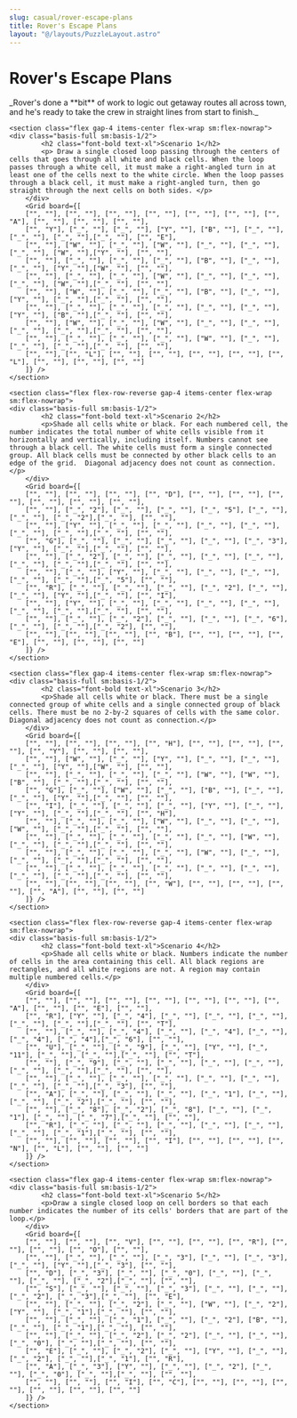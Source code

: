 ```yaml
---
slug: casual/rover-escape-plans
title: Rover's Escape Plans
layout: "@/layouts/PuzzleLayout.astro"
---
```


# Rover's Escape Plans

<div class="grid gap-10" style={{fontFamily: "DM Mono, sans-serif"}}>
_Rover's done a **bit** of work to logic out getaway routes all across town, and he's ready to take the crew in straight lines from start to finish._

    <section class="flex gap-4 items-center flex-wrap sm:flex-nowrap">
    <div class="basis-full sm:basis-1/2">
            <h2 class="font-bold text-xl">Scenario 1</h2>
            <p> Draw a single closed loop passing through the centers of cells that goes through all white and black cells. When the loop passes through a white cell, it must make a right-angled turn in at least one of the cells next to the white circle. When the loop passes through a black cell, it must make a right-angled turn, then go straight through the next cells on both sides. </p>
        </div>
        <Grid board={[
        ["", ""], ["", ""], ["", ""], ["", ""], ["", ""], ["", ""], ["", "A"], ["", ""], ["", ""], ["", ""],
        ["", "Y"], ["_", ""], ["_", ""], ["Y", ""], ["B", ""], ["_", ""], ["_", ""], ["_", ""],["_", ""], ["", "E"],
        ["", ""], ["W", ""], ["_", ""], ["W", ""], ["_", ""], ["_", ""], ["_", ""], ["W", ""],["Y", ""], ["", ""],
        ["", ""], ["_", ""], ["_", ""], ["_", ""], ["B", ""], ["_", ""], ["_", ""], ["Y", ""],["W", ""], ["", ""],
        ["", ""], ["_", ""], ["_", ""], ["W", ""], ["_", ""], ["_", ""], ["_", ""], ["W", ""],["_", ""], ["", ""],
        ["", ""], ["W", ""], ["_", ""], ["_", ""], ["B", ""], ["_", ""], ["Y", ""], ["_", ""],["_", ""], ["", ""],
        ["", ""], ["_", ""], ["_", ""], ["_", ""], ["_", ""], ["_", ""], ["Y", ""], ["B", ""],["_", ""], ["", ""],
        ["", ""], ["W", ""], ["_", ""], ["W", ""], ["_", ""], ["_", ""], ["_", ""], ["_", ""],["_", ""], ["", ""],
        ["", ""], ["_", ""], ["_", ""], ["_", ""], ["W", ""], ["_", ""], ["_", ""], ["_", ""],["_", ""], ["", ""],
        ["", ""], ["", "L"], ["", ""], ["", ""], ["", ""], ["", ""], ["", "L"], ["", ""], ["", ""], ["", ""]
        ]} />
    </section>

    <section class="flex flex-row-reverse gap-4 items-center flex-wrap sm:flex-nowrap">
    <div class="basis-full sm:basis-1/2">
            <h2 class="font-bold text-xl">Scenario 2</h2>
            <p>Shade all cells white or black. For each numbered cell, the number indicates the total number of white cells visible from it horizontally and vertically, including itself. Numbers cannot see through a black cell. The white cells must form a single connected group. All black cells must be connected by other black cells to an edge of the grid.  Diagonal adjacency does not count as connection.</p>
        </div>
        <Grid board={[
        ["", ""], ["", ""], ["", ""], ["", "D"], ["", ""], ["", ""], ["", ""], ["", ""], ["", ""], ["", ""],
        ["", ""], ["_", "2"], ["_", ""], ["_", ""], ["_", "5"], ["_", ""], ["_", ""], ["_", "2"],["_", ""], ["", ""],
        ["", ""], ["Y", ""], ["_", ""], ["_", ""], ["_", ""], ["_", ""], ["_", ""], ["_", ""],["_", ""], ["", ""],
        ["", "G"], ["_", ""], ["_", ""], ["_", ""], ["_", ""], ["_", "3"], ["Y", ""], ["_", ""],["_", ""], ["", ""],
        ["", ""], ["_", "2"], ["_", ""], ["_", ""], ["_", ""], ["_", ""], ["_", ""], ["_", ""],["_", ""], ["", ""],
        ["", ""], ["_", ""], ["Y", ""], ["_", ""], ["_", ""], ["_", ""], ["_", ""], ["_", ""],["_", "5"], ["", ""],
        ["", "R"], ["_", ""], ["_", ""], ["_", ""], ["_", "2"], ["_", ""], ["_", ""], ["Y", ""],["_", ""], ["", "I"],
        ["", ""], ["Y", ""], ["_", ""], ["_", ""], ["_", ""], ["_", ""], ["_", ""], ["_", ""],["_", ""], ["", ""],
        ["", ""], ["_", ""], ["_", "2"], ["_", ""], ["_", ""], ["_", "6"], ["_", ""], ["_", ""],["_", "2"], ["", ""],
        ["", ""], ["", ""], ["", ""], ["", "B"], ["", ""], ["", ""], ["", "E"], ["", ""], ["", ""], ["", ""]
        ]} />
    </section>

    <section class="flex gap-4 items-center flex-wrap sm:flex-nowrap">
    <div class="basis-full sm:basis-1/2">
            <h2 class="font-bold text-xl">Scenario 3</h2>
            <p>Shade all cells white or black. There must be a single connected group of white cells and a single connected group of black cells. There must be no 2-by-2 squares of cells with the same color.  Diagonal adjacency does not count as connection.</p>
        </div>
        <Grid board={[
        ["", ""], ["", ""], ["", ""], ["", "H"], ["", ""], ["", ""], ["", ""], ["", "Y"], ["", ""], ["", ""],
        ["", ""], ["W", ""], ["_", ""], ["Y", ""], ["_", ""], ["_", ""], ["_", ""], ["Y", ""],["W", ""], ["", ""],
        ["", ""], ["_", ""], ["_", ""], ["_", ""], ["W", ""], ["W", ""], ["B", ""], ["_", ""],["_", ""], ["", ""],
        ["", "G"], ["_", ""], ["W", ""], ["_", ""], ["B", ""], ["_", ""], ["_", ""], ["Y", ""],["_", ""], ["", ""],
        ["", "I"], ["_", ""], ["_", ""], ["_", ""], ["Y", ""], ["_", ""], ["Y", ""], ["_", ""],["_", ""], ["", "H"],
        ["", ""], ["_", ""], ["_", ""], ["W", ""], ["_", ""], ["_", ""], ["W", ""], ["_", ""],["_", ""], ["", ""],
        ["", ""], ["_", ""], ["_", ""], ["_", ""], ["_", ""], ["W", ""], ["_", ""], ["_", ""],["_", ""], ["", ""],
        ["", ""], ["_", ""], ["_", ""], ["_", ""], ["W", ""], ["_", ""], ["_", ""], ["_", ""],["_", ""], ["", ""],
        ["", ""], ["_", ""], ["_", ""], ["_", ""], ["_", ""], ["_", ""], ["_", ""], ["_", ""],["_", ""], ["", ""],
        ["", ""], ["", ""], ["", ""], ["", "W"], ["", ""], ["", ""], ["", ""], ["", "A"], ["", ""], ["", ""]
        ]} />
    </section>

    <section class="flex flex-row-reverse gap-4 items-center flex-wrap sm:flex-nowrap">
    <div class="basis-full sm:basis-1/2">
            <h2 class="font-bold text-xl">Scenario 4</h2>
            <p>Shade all cells white or black. Numbers indicate the number of cells in the area containing this cell. All black regions are rectangles, and all white regions are not. A region may contain multiple numbered cells.</p>
        </div>
        <Grid board={[
        ["", ""], ["", ""], ["", ""], ["", ""], ["", ""], ["", ""], ["", "A"], ["", ""], ["", "E"], ["", ""],
        ["", "R"], ["Y", ""], ["_", "4"], ["_", ""], ["_", ""], ["_", ""], ["_", ""], ["_", ""],["_", ""], ["", "T"],
        ["", ""], ["_", ""], ["_", "4"], ["_", ""], ["_", "4"], ["_", ""], ["_", "4"], ["_", "4"],["_", "6"], ["", ""],
        ["", "U"], ["_", ""], ["_", "9"], ["_", ""], ["Y", ""], ["_", "11"], ["_", ""], ["_", ""],["_", ""], ["", "T"],
        ["", ""], ["_", "9"], ["_", ""], ["_", ""], ["_", ""], ["_", ""], ["_", ""], ["_", ""],["_", ""], ["", ""],
        ["", ""], ["_", ""], ["_", ""], ["_", ""], ["_", ""], ["_", ""], ["_", ""], ["_", ""],["_", "3"], ["", ""],
        ["", "A"], ["_", ""], ["_", ""], ["_", ""], ["_", "1"], ["_", ""], ["_", ""], ["_", "2"],["_", ""], ["", ""],
        ["", ""], ["_", "8"], ["_", "2"], ["_", "8"], ["_", ""], ["_", "1"], ["_", ""], ["_", "7"],["_", ""], ["", ""],
        ["", "R"], ["_", ""], ["_", ""], ["_", ""], ["_", ""], ["_", ""], ["_", ""], ["_", "1"],["_", ""], ["", ""],
        ["", ""], ["", ""], ["", ""], ["", "I"], ["", ""], ["", ""], ["", "N"], ["", "L"], ["", ""], ["", ""]
        ]} />
    </section>

    <section class="flex gap-4 items-center flex-wrap sm:flex-nowrap">
    <div class="basis-full sm:basis-1/2">
            <h2 class="font-bold text-xl">Scenario 5</h2>
            <p>Draw a single closed loop on cell borders so that each number indicates the number of its cells' borders that are part of the loop.</p>
        </div>
        <Grid board={[
        ["", ""], ["", ""], ["", "V"], ["", ""], ["", ""], ["", "R"], ["", ""], ["", ""], ["", "O"], ["", ""],
        ["", ""], ["_", ""], ["_", ""], ["_", "3"], ["_", ""], ["_", "3"], ["_", ""], ["Y", ""],["_", "3"], ["", ""],
        ["", "D"], ["_", "3"], ["_", ""], ["_", "0"], ["_", ""], ["_", ""], ["_", ""], ["_", "2"],["_", ""], ["", ""],
        ["", "S"], ["_", ""], ["_", ""], ["_", "3"], ["_", ""], ["_", ""], ["_", "2"], ["_", "3"],["_", ""], ["", "E"],
        ["", ""], ["_", ""], ["_", "2"], ["_", ""], ["W", ""], ["_", "2"], ["Y", ""], ["_", "1"],["_", ""], ["", ""],
        ["", ""], ["_", ""], ["_", "1"], ["_", ""], ["_", "2"], ["B", ""], ["_", ""], ["_", "1"],["_", ""], ["", ""],
        ["", ""], ["_", ""], ["_", "2"], ["_", "2"], ["_", ""], ["_", ""], ["_", "0"], ["_", ""],["_", ""], ["", ""],
        ["", "E"], ["_", ""], ["_", "2"], ["_", ""], ["Y", ""], ["_", ""], ["_", "2"], ["_", ""],["_", "1"], ["", "R"],
        ["", "A"], ["_", "3"], ["Y", ""], ["_", ""], ["_", "2"], ["_", ""], ["_", "0"], ["_", ""],["_", ""], ["", ""],
        ["", ""], ["", ""], ["", "I"], ["", "C"], ["", ""], ["", ""], ["", ""], ["", ""], ["", ""], ["", ""]
        ]} />
    </section>
</div>